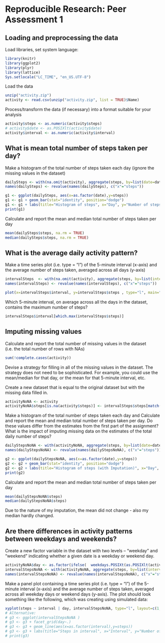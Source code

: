 # Reproducible Research: Peer Assessment 1


## Loading and preprocessing the data

Load libraries, set system language:

```r
library(knitr)
library(ggplot2)
library(plyr)
library(lattice)
Sys.setlocale("LC_TIME", "en_US.UTF-8")
```

Load the data

```r
unzip("activity.zip")
activity <- read.csv(unzip("activity.zip", list = TRUE)$Name)
```

Process/transform the data (if necessary) into a format suitable for your analysis

```r
activity$steps <- as.numeric(activity$steps)
# activity$date <- as.POSIXlt(activity$date)
activity$interval <- as.numeric(activity$interval)
```

## What is mean total number of steps taken per day?

Make a histogram of the total number of steps taken each day (ignore the missing values in the dataset)

```r
dailySteps <- with(na.omit(activity), aggregate(steps, by=list(date=date), FUN=sum))
names(dailySteps) <- revalue(names(dailySteps), c("x"="steps"))

g1 <- ggplot(dailySteps, aes(x=as.factor(date),y=steps))
g1 <- g1 + geom_bar(stat="identity", position="dodge")
g1 <- g1 + labs(title="Histogram of steps", x="Day", y="Number of steps")
print(g1)
```

Calculate and report the mean and median total number of steps taken per day

```r
mean(dailySteps$steps, na.rm = TRUE)
median(dailySteps$steps, na.rm = TRUE)
```

## What is the average daily activity pattern?

Make a time series plot (i.e. type = "l") of the 5-minute interval (x-axis) and the average number of steps taken, averaged across all days (y-axis)
```r
intervalSteps  <- with(na.omit(activity), aggregate(steps, by=list(interval=interval), FUN=mean))
names(intervalSteps) <- revalue(names(intervalSteps), c("x"="steps"))

plot(x=intervalSteps$interval, y=intervalSteps$steps , type="l", main="Steps in interval", xlab="Interval", ylab="Average of number of steps")
```

Which 5-minute interval, on average across all the days in the dataset, contains the maximum number of steps?
```r
intervalSteps$interval[which.max(intervalSteps$steps)]
```

## Imputing missing values

Calculate and report the total number of missing values in the dataset (i.e. the total number of rows with NAs)
```r
sum(!complete.cases(activity))
```

Devise a strategy for filling in all of the missing values in the dataset. The strategy does not need to be sophisticated. For example, you could use the mean/median for that day, or the mean for that 5-minute interval, etc.

Create a new dataset that is equal to the original dataset but with the missing data filled in.
```r
activityNoNA <- activity
activityNoNA$steps[is.na(activity$steps)] <- intervalSteps$steps[match(activity$interval[is.na(activity$steps)], intervalSteps$interval)]
```

Make a histogram of the total number of steps taken each day and Calculate and report the mean and median total number of steps taken per day. Do these values differ from the estimates from the first part of the assignment? What is the impact of imputing missing data on the estimates of the total daily number of steps?
```r
dailyStepsNoNA <- with(activityNoNA, aggregate(steps, by=list(date=date), FUN=sum))
names(dailyStepsNoNA) <- revalue(names(dailyStepsNoNA), c("x"="steps"))

g2 <- ggplot(dailyStepsNoNA, aes(x=as.factor(date),y=steps))
g2 <- g2 + geom_bar(stat="identity", position="dodge")
g2 <- g2 + labs(title="Histogram of steps (with Imputation)", x="Day", y="Number of steps")
print(g2)
```

Calculate and report the mean and median total number of steps taken per day

```r
mean(dailyStepsNoNA$steps)
median(dailyStepsNoNA$steps)
```

Due to the nature of my imputation, the mean did not change - also my median hardly changed.

## Are there differences in activity patterns between weekdays and weekends?

Create a new factor variable in the dataset with two levels – “weekday” and “weekend” indicating whether a given date is a weekday or weekend day.
```r
activityNoNA$day <- as.factor(ifelse(  weekdays.POSIXt(as.POSIXlt(activityNoNA$date)) %in% c("Saturday","Sunday")  ,  "weekend"  ,  "weekday"  ))
intervalStepsNoNA <- with(activityNoNA, aggregate(steps, by=list(interval=interval,day=day), FUN=mean))
names(intervalStepsNoNA) <- revalue(names(intervalStepsNoNA), c("x"="steps"))
```

Make a panel plot containing a time series plot (i.e. type = "l") of the 5-minute interval (x-axis) and the average number of steps taken, averaged across all weekday days or weekend days (y-axis). The plot should look something like the following, which was creating using simulated data:
```r
xyplot(steps ~ interval | day, intervalStepsNoNA, type="l", layout=c(1,2))
# Alternative:
# g3 <- ggplot(intervalStepsNoNA )
# g3 <- g3 + facet_grid(day~.)
# g3 <- g3 + geom_line(aes(x=as.factor(interval),y=steps))
# g3 <- g3 + labs(title="Steps in interval", x="Interval", y="Number of steps")
# print(g3)
```


